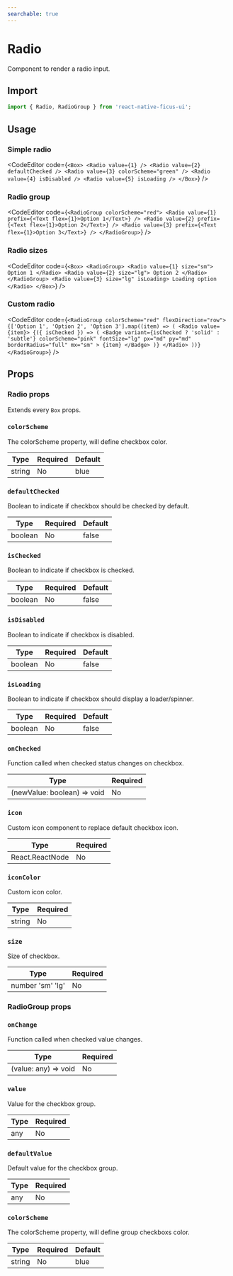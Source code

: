 ```yaml
---
searchable: true
---
```



# Radio

Component to render a radio input.

## Import

```js
import { Radio, RadioGroup } from 'react-native-ficus-ui';
```

## Usage

### Simple radio

<CodeEditor code={`<Box>
  <Radio value={1} />
  <Radio value={2} defaultChecked />
  <Radio value={3} colorScheme="green" />
  <Radio value={4} isDisabled />
  <Radio value={5} isLoading />
</Box>`} />

### Radio group

<CodeEditor code={`<RadioGroup colorScheme="red">
  <Radio value={1} prefix={<Text flex={1}>Option 1</Text>} />
  <Radio value={2} prefix={<Text flex={1}>Option 2</Text>} />
  <Radio value={3} prefix={<Text flex={1}>Option 3</Text>} />
</RadioGroup>`} />

### Radio sizes

<CodeEditor code={`<Box>
  <RadioGroup>
    <Radio value={1} size="sm">
      Option 1
    </Radio>
    <Radio value={2} size="lg">
      Option 2
    </Radio>
  </RadioGroup>
  <Radio value={3} size="lg" isLoading>
    Loading option
  </Radio>
</Box>`} />

### Custom radio

<CodeEditor code={`<RadioGroup colorScheme="red" flexDirection="row">
  {['Option 1', 'Option 2', 'Option 3'].map((item) => (
    <Radio value={item}>
      {({ isChecked }) => (
        <Badge
          variant={isChecked ? 'solid' : 'subtle'}
          colorScheme="pink"
          fontSize="lg"
          px="md"
          py="md"
          borderRadius="full"
          mx="sm"
        >
          {item}
        </Badge>
      )}
    </Radio>
  ))}
</RadioGroup>`} />

## Props

### Radio props

Extends every `Box` props.

### `colorScheme`

The colorScheme property, will define checkbox color.

| Type   | Required | Default |
| ------ | -------- | ------- |
| string | No       | blue    |

### `defaultChecked`

Boolean to indicate if checkbox should be checked by default.

| Type    | Required | Default |
| ------- | -------- | ------- |
| boolean | No       | false   |

### `isChecked`

Boolean to indicate if checkbox is checked.

| Type    | Required | Default |
| ------- | -------- | ------- |
| boolean | No       | false   |

### `isDisabled`

Boolean to indicate if checkbox is disabled.

| Type    | Required | Default |
| ------- | -------- | ------- |
| boolean | No       | false   |

### `isLoading`

Boolean to indicate if checkbox should display a loader/spinner.

| Type    | Required | Default |
| ------- | -------- | ------- |
| boolean | No       | false   |

### `onChecked`

Function called when checked status changes on checkbox.

| Type                        | Required |
| --------------------------- | -------- |
| (newValue: boolean) => void | No       |

### `icon`

Custom icon component to replace default checkbox icon.

| Type            | Required |
| --------------- | -------- |
| React.ReactNode | No       |

### `iconColor`

Custom icon color.

| Type   | Required |
| ------ | -------- |
| string | No       |

### `size`

Size of checkbox.

| Type             | Required |
| ---------------- | -------- |
| number 'sm' 'lg' | No       |

### RadioGroup props

### `onChange`

Function called when checked value changes.

| Type                 | Required |
| -------------------- | -------- |
| (value: any) => void | No       |

### `value`

Value for the checkbox group.

| Type | Required |
| ---- | -------- |
| any  | No       |

### `defaultValue`

Default value for the checkbox group.

| Type | Required |
| ---- | -------- |
| any  | No       |

### `colorScheme`

The colorScheme property, will define group checkboxs color.

| Type   | Required | Default |
| ------ | -------- | ------- |
| string | No       | blue    |
